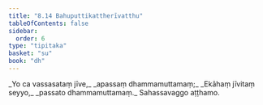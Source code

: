 ```yaml
---
title: "8.14 Bahuputtikattherīvatthu"
tableOfContents: false
sidebar:
  order: 6
type: "tipitaka"
basket: "su"
book: "dh"
---
```



<DynamicBreadcrumb />

<Division number="115" book="dh" bookNo="18" page="30">

<Paragraph number="123" type="verses" book="dh">
_Yo ca vassasataṃ jīve,_  
_apassaṃ dhammamuttamaṃ;_  
_Ekāhaṃ jīvitaṃ seyyo,_  
_passato dhammamuttamaṃ._  


</Paragraph>
</Division>

<Paragraph number="124" type="center" book="dh">
Sahassavaggo aṭṭhamo.
</Paragraph>